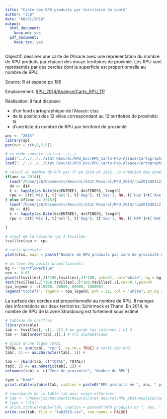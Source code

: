 ```yaml
---
title: "Carte des RPU produits par territoire de santé"
author: "JcB"
date: "08/01/2016"
output:
  html_document:
    keep_md: yes
  pdf_document:
    keep_tex: yes
---
```

Objectif: dessiner une carte de l'Alsace avec une représentation du nombre de RPU produits par chacun des douze territoires de proximié. Les RPU sont représentés par des cercles dont la superficie est proportionnelle au nombre de RPU.

Source: R et espace pp 189

Emplacement: <u>RPU_2014/Analyse/Carte_RPU_TP</u>

Réalisation: il faut disposer:

- d'un fond cartographique de l'Alsace: ctss
- de la position des 12 villes correspondant au 12 territoires de proximité: ts
- d'une liste du nombre de RPU par territoire de proximité

```r
anc <- "2015"
library(sp)
par(mar = c(0,0,2,0))

# en mode console retirer ../../
load("../../../../Stat Resural/RPU_Doc/RPU_Carto-Pop-Alsace/Cartographie/Cartofile/als_ts.Rda") #ctss
load("../../../../Stat Resural/RPU_Doc/RPU_Carto-Pop-Alsace/Cartographie/Cartofile/tsvilles.Rda") # tsvilles

```
```r
# calcul du nombre de RPU par TP en 2014 et 2015. La création des zones varie selon l'année. Par exemple HUS existe en 2014 mais remplacé par NHC et HTP en 2015. Pour 2016, Mul sera remplacé par Hsr et Emr.
if(anc == 2014){
  load("/home/jcb/Documents/Resural/Stat Resural/RPU_2014/rpu2014d0112_c2.Rda")
  dx <- d14
  t <- tapply(as.Date(dx$ENTREE), dx$FINESS, length)
  rpu <- c(t['Wis'], t['Sel'], t['Hag'], t['Sav'], NA, t['Hus']+t['Ane']+t['Odi']+t['Dts'], t['3Fr'], NA, t['Alk'], t['Col'],t['Mul']+t['Dia']+t['Ros'], t['Geb'])
} else if(anc == 2015){
  load("/home/jcb/Documents/Resural/Stat Resural/RPU_2014/rpu2015d0112.Rda")
  dx <- d15
  t <- tapply(as.Date(dx$ENTREE), dx$FINESS, length)
  rpu <- c(t['Wis'], t['Sel'], t['Hag'], t['Sav'], NA, t['HTP']+t['NHC']+t['Ane']+t['Odi']+t['Dts'], t['3Fr'], NA, t['Alk'], t['Col'], t['Mul']+t['Dia']+t['Ros']+t['Emr']+t['Hsr'], t['Geb'])

}

# ajout de la colonne rpu à tsvilles
tsvilles$rpu <- rpu

```

```r
# carte générale
plot(ctss, main = paste("Nombre de RPU produits par zone de proximité en", anc), col = "palegreen")

# on tace des points proportionnels
bg <- "cornflowerblue"
cex <- 0.05
points(tsvilles[,2]*100,tsvilles[,3]*100, pch=21, col="white", bg = bg, cex = cex * sqrt(tsvilles$rpu / pi))
text(tsvilles[,2]*100,tsvilles[,3]*100,tsvilles[,1],cex=0.7,pos=4)
rpu_legend <- c(10000, 30000, 60000, 100000)
legend("topleft", legend = rpu_legend, pch = 21, col = "white", pt.bg = bg, bty = "n", pt.cex = cex * sqrt(rpu_legend / pi), title = "Nombre de RPU")

```

La surface des cercles est proportionnelle au nombre de RPU. Il manque des informations sur deux territoires: Schirmeck et Thann. En 2014, le nombre de RPU de la zone Strasbourg est fortement sous estimé.

```r
# tableau de chiffres
library(xtable)
tab <- tsvilles[, c(1, 4)] # on garde les colonnes 1 et 4
tab <- tab[order(tab[,1]),] # tri alphabétique

# ajout d'une ligne TOTAL
TOTAL <- sum(tab[, "rpu"], na.rm = TRUE) # total des RPU
tab[, 1] <- as.character(tab[, 1]) # 

tab <- rbind(tab, c("TOTAL", TOTAL))
tab[, 2] <- as.numeric(tab[, 2]) #
colnames(tab) <- c("Zone de proximité", "Nombre de RPU")

type = "html"
print.xtable(xtable(tab, caption = paste0("RPU produits en ", anc, " par zone de proximité")), type = type, include.rownames = FALSE, format.args = list(big.mark = " ", decimal.mark = ","), comment = FALSE, hline.after = c(-1, 0, nrow(tab)-1))

# sauvegarde de la table tab pour usage ultérieur:
# tab <- "/home/jcb/Documents/Resural/Stat Resural/RPU_2014/Analyse/Carte_RPU_TP/tab2015.csv""
# type = "html"
# print.xtable(xtable(tab, caption = paste0("RPU produits en ", anc, " par zone de proximité")), type = type, include.rownames = FALSE, format.args = list(big.mark = " ", decimal.mark = ","), comment = FALSE, hline.after = c(-1, 0, nrow(tab)-1))
write.csv(tab, file = "tab2015.csv", row.names = FALSE)

```

